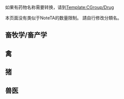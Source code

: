 {{CGroupH|name=畜牧|desc=畜牧}}<noinclude>[[Category:公共轉換組模板|{{SUBPAGENAME}}]]

如果有药物名称需要转换，请到[[Template:CGroup/Drug]]

本页面没有类似于NoteTA的数量限制。
請自行修改分類名。

== 畜牧学/畜产学 ==
</noinclude>
{{CItem|zh:应激;zh-hans:应激;zh-hant:緊迫;zh-cn:应激;zh-tw:緊迫;zh-hk:緊迫;zh-sg:应激;zh-mo:緊迫;|desc=转换说明|original=stress}}
{{CItem|zh:猪应激综合征;zh-hans:猪应激综合征;zh-hant:豬緊迫症候群;zh-cn:猪应激综合征;zh-tw:豬緊迫症候群;zh-hk:豬緊迫症候群;zh-sg:猪应激综合征;zh-mo:豬緊迫症候群;|desc=转换说明|original=Porcine stress syndrome}}
{{CItem|zh:断奶;zh-hans:断奶;zh-hant:離乳;zh-cn:断奶;zh-tw:斷奶;zh-hk:離乳;zh-sg:断奶;zh-mo:離乳;|desc=转换说明|original=}}
{{CItem|zh:伪狂犬;zh-hans:伪狂犬;zh-hant:假性狂犬;zh-cn:伪狂犬;zh-tw:假性狂犬;zh-hk:假性狂犬;zh-sg:伪狂犬;zh-mo:假性狂犬;|desc=转换说明|original=pseudorabies}}
<noinclude>

== 禽 ==
</noinclude>
{{CItem|zh:传染性法氏囊病;zh-hans:传染性法氏囊病;zh-hant:傳染性華氏囊病;zh-cn:传染性法氏囊病;zh-tw:傳染性華氏囊病;zh-hk:傳染性華氏囊病;zh-sg:传染性法氏囊病;zh-mo:傳染性華氏囊病;|desc=转换说明|original=Infectious bursal disease}}
<noinclude>

== 猪 ==
</noinclude>
{{CItem|zh:藍瑞斯;zh-hans:长白猪;zh-hant:藍瑞斯;zh-cn:长白猪;zh-tw:藍瑞斯;zh-hk:藍瑞斯;zh-sg:长白猪;zh-mo:藍瑞斯;|desc=转换说明|original=Landrace}}
{{CItem|zh:汉普夏;zh-hans:汉普夏;zh-hant:漢布夏;zh-cn:汉普夏;zh-tw:漢布夏;zh-hk:漢布夏;zh-sg:汉普夏;zh-mo:漢布夏;|desc=转换说明|original=Hampshire}}
{{CItem|zh:巴克夏;zh-hans:巴克夏;zh-hant:盤克夏;zh-cn:巴克夏;zh-tw:盤克夏;zh-hk:盤克夏;zh-sg:巴克夏;zh-mo:盤克夏;|desc=转换说明|original=Berkshire}}
<noinclude>

== 兽医 ==
</noinclude>
{{CItem|zh:支原体;zh-hans:支原体;zh-hant:黴漿菌;zh-cn:支原体;zh-tw:黴漿菌;zh-hk:黴漿菌;zh-sg:支原体;zh-mo:黴漿菌;|desc=转换说明|original=mycoplasmosis}}
<noinclude>
</noinclude>{{CGroupF}}